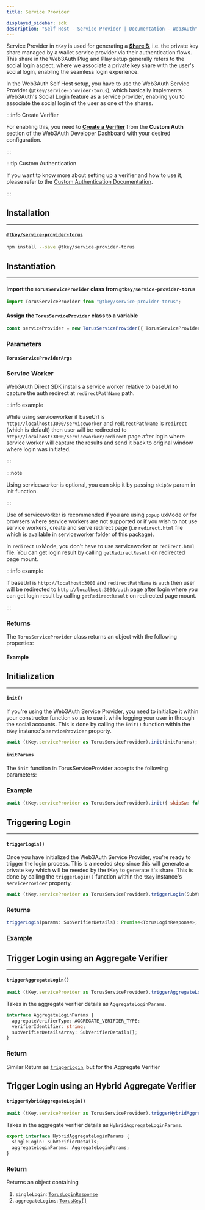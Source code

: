 ```yaml
---
title: Service Provider

displayed_sidebar: sdk
description: "Self Host - Service Provider | Documentation - Web3Auth"
---
```



Service Provider in `tKey` is used for generating a [**Share B**](/sdk/self-host), i.e. the private key share managed by a wallet service provider via
their authentication flows. This share in the Web3Auth Plug and Play setup generally refers to the social login aspect, where we associate a private
key share with the user's social login, enabling the seamless login experience.

In the Web3Auth Self Host setup, you have to use the Web3Auth Service Provider (`@tkey/service-provider-torus`), which basically implements Web3Auth's
Social Login feature as a service provider, enabling you to associate the social login of the user as one of the shares.

:::info Create Verifier

For enabling this, you need to **[Create a Verifier](/custom-authentication/verifiers)** from the **Custom Auth** section of the Web3Auth Developer
Dashboard with your desired configuration.

:::

:::tip Custom Authentication

If you want to know more about setting up a verifier and how to use it, please refer to the
[Custom Authentication Documentation](/custom-authentication).

:::

## Installation

---

#### [`@tkey/service-provider-torus`](https://npmjs.com/package/@tkey/service-provider-torus)

```bash npm2yarn
npm install --save @tkey/service-provider-torus
```

## Instantiation

---

#### Import the `TorusServiceProvider` class from `@tkey/service-provider-torus`

```javascript
import TorusServiceProvider from "@tkey/service-provider-torus";
```

#### Assign the `TorusServiceProvider` class to a variable

```javascript
const serviceProvider = new TorusServiceProvider({ TorusServiceProviderArgs });
```

### Parameters

#### `TorusServiceProviderArgs`

<ServiceProviderArg />

### Service Worker

Web3Auth Direct SDK installs a service worker relative to baseUrl to capture the auth redirect at `redirectPathName` path.

:::info example

While using serviceworker if baseUrl is `http://localhost:3000/serviceworker` and `redirectPathName` is `redirect` (which is default) then user will
be redirected to `http://localhost:3000/serviceworker/redirect` page after login where service worker will capture the results and send it back to
original window where login was initiated.

:::

:::note

Using serviceworker is optional, you can skip it by passing `skipSw` param in init function.

:::

Use of serviceworker is recommended if you are using `popup` uxMode or for browsers where service workers are not supported or if you wish to not use
service workers, create and serve redirect page (i.e `redirect.html` file which is available in serviceworker folder of this package).

In `redirect` uxMode, you don't have to use serviceworker or `redirect.html` file. You can get login result by calling `getRedirectResult` on
redirected page mount.

:::info example

if baseUrl is `http://localhost:3000` and `redirectPathName` is `auth` then user will be redirected to `http://localhost:3000/auth` page after login
where you can get login result by calling `getRedirectResult` on redirected page mount.

:::

### Returns

The `TorusServiceProvider` class returns an object with the following properties:

<ServiceProviderReturn />

#### Example

<ServiceProviderExample />

## Initialization

---

#### `init()`

If you're using the Web3Auth Service Provider, you need to initialize it within your constructor function so as to use it while logging your user in
through the social accounts. This is done by calling the `init()` function within the `tKey` instance's `serviceProvider` property.

```javascript
await (tKey.serviceProvider as TorusServiceProvider).init(initParams);
```

#### `initParams`

The `init` function in TorusServiceProvider accepts the following parameters:

<InitParams />

### Example

```js
await (tKey.serviceProvider as TorusServiceProvider).init({ skipSw: false });
```

## Triggering Login

---

#### `triggerLogin()`

Once you have initialized the Web3Auth Service Provider, you're ready to trigger the login process. This is a needed step since this will generate a
private key which will be needed by the tKey to generate it's share. This is done by calling the `triggerLogin()` function within the `tKey`
instance's `serviceProvider` property.

```javascript
await (tKey.serviceProvider as TorusServiceProvider).triggerLogin(SubVerifierDetails)
```

<SubVerifierDetails />

### Returns

```ts
triggerLogin(params: SubVerifierDetails): Promise<TorusLoginResponse>;
```

<TorusLoginResponse />

### Example

<TriggerLoginExample />

## Trigger Login using an Aggregate Verifier

---

#### `triggerAggregateLogin()`

```javascript
await (tKey.serviceProvider as TorusServiceProvider).triggerAggregateLogin(AggregateLoginParams)
```

Takes in the aggregate verifier details as `AggregateLoginParams`.

```ts
interface AggregateLoginParams {
  aggregateVerifierType: AGGREGATE_VERIFIER_TYPE;
  verifierIdentifier: string;
  subVerifierDetailsArray: SubVerifierDetails[];
}
```

### Return

Similar Return as [`triggerLogin`](#torusloginresponse), but for the Aggregate Verifier

## Trigger Login using an Hybrid Aggregate Verifier

#### `triggerHybridAggregateLogin()`

```javascript
await (tKey.serviceProvider as TorusServiceProvider).triggerHybridAggregateLogin(HybridAggregateLoginParams)
```

Takes in the aggregate verifier details as `HybridAggregateLoginParams`.

```ts
export interface HybridAggregateLoginParams {
  singleLogin: SubVerifierDetails;
  aggregateLoginParams: AggregateLoginParams;
}
```

### Return

Returns an object containing

1. `singleLogin`: [`TorusLoginResponse`](#torusloginresponse)
2. `aggregateLogins`: [`TorusKey[]`](#toruskey)
